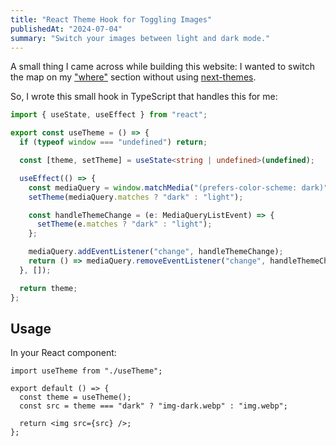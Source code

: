 ```yaml
---
title: "React Theme Hook for Toggling Images"
publishedAt: "2024-07-04"
summary: "Switch your images between light and dark mode."
---
```


A small thing I came across while building this website: I wanted to switch the map on my ["where"](/#where) section without using [next-themes](https://github.com/pacocoursey/next-themes).

So, I wrote this small hook in TypeScript that handles this for me:

```ts
import { useState, useEffect } from "react";

export const useTheme = () => {
  if (typeof window === "undefined") return;

  const [theme, setTheme] = useState<string | undefined>(undefined);

  useEffect(() => {
    const mediaQuery = window.matchMedia("(prefers-color-scheme: dark)");
    setTheme(mediaQuery.matches ? "dark" : "light");

    const handleThemeChange = (e: MediaQueryListEvent) => {
      setTheme(e.matches ? "dark" : "light");
    };

    mediaQuery.addEventListener("change", handleThemeChange);
    return () => mediaQuery.removeEventListener("change", handleThemeChange);
  }, []);

  return theme;
};
```

## Usage

In your React component:

```tsx
import useTheme from "./useTheme";

export default () => {
  const theme = useTheme();
  const src = theme === "dark" ? "img-dark.webp" : "img.webp";

  return <img src={src} />;
};
```

